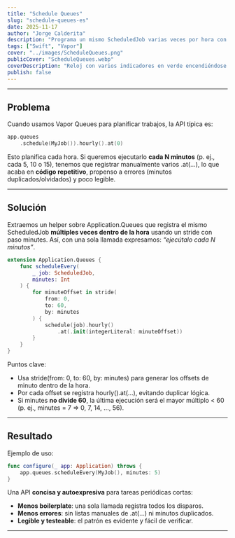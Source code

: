 ```yaml
---
title: "Schedule Queues"
slug: "schedule-queues-es"
date: 2025-11-17
author: "Jorge Calderita"
description: "Programa un mismo ScheduledJob varias veces por hora con una API expresiva: cada N minutos, sin repetir configuración ni cron strings."
tags: ["Swift", "Vapor"]
cover: "../images/ScheduleQueues.png"
publicCover: "ScheduleQueues.webp"
coverDescription: "Reloj con varios indicadores en verde encendiéndose cada N minutos (múltiples disparos en una hora)."
publish: false
---
```

---
## Problema

Cuando usamos <span class="high">Vapor Queues</span> para planificar trabajos, la API típica es:

```swift
app.queues
    .schedule(MyJob()).hourly().at(0)
```

Esto planifica cada hora. Si queremos ejecutarlo **cada N minutos** (p. ej., cada 5, 10 o 15), tenemos que registrar manualmente varios <span class="high">.at(...)</span>, lo que acaba en **código repetitivo**, propenso a errores (minutos duplicados/olvidados) y poco legible.

---
## Solución

Extraemos un helper sobre <span class="high">Application.Queues</span> que registra el mismo <span class="high">ScheduledJob</span> **múltiples veces dentro de la hora** usando un <span class="high">stride</span> con paso <span class="high">minutes</span>. Así, con una sola llamada expresamos: *“ejecútalo cada N minutos”*.

```swift
extension Application.Queues {
    func scheduleEvery(
        _ job: ScheduledJob, 
        minutes: Int
    ) {
        for minuteOffset in stride(
            from: 0, 
            to: 60, 
            by: minutes
        ) {
            schedule(job).hourly()
                .at(.init(integerLiteral: minuteOffset))
        }
    }
}
```

Puntos clave:
- Usa <span class="high">stride(from: 0, to: 60, by: minutes)</span> para generar los offsets de minuto dentro de la hora.
- Por cada offset se registra <span class="high">hourly().at(...)</span>, evitando duplicar lógica.
- Si <span class="high">minutes</span> **no divide 60**, la última ejecución será el mayor múltiplo < 60 (p. ej., <span class="high">minutes = 7</span> ⇒ 0, 7, 14, …, 56).

---
## Resultado

Ejemplo de uso:

```swift
func configure(_ app: Application) throws {
    app.queues.scheduleEvery(MyJob(), minutes: 5)
}
```

Una API **concisa y autoexpresiva** para tareas periódicas cortas:

- **Menos boilerplate**: una sola llamada registra todos los disparos.
- **Menos errores**: sin listas manuales de <span class="high">.at(...)</span> ni minutos duplicados.
- **Legible y testeable**: el patrón es evidente y fácil de verificar.

---
